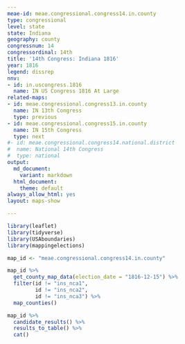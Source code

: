```yaml
---
meae-id: meae.congressional.congress14.in.county
type: congressional
level: state
state: Indiana
geography: county
congressnum: 14
congressordinal: 14th
title: '14th Congress: Indiana 1816'
year: 1816
legend: dissrep
nnv:
- id: in.uscongress.1816
  name: IN US Congress 1816 At Large
related-maps:
- id: meae.congressional.congress13.in.county
  name: IN 13th Congress
  type: previous
- id: meae.congressional.congress15.in.county
  name: IN 15th Congress
  type: next
#- id: meae.congressional.congress14.national.district
#  name: National 14th Congress
#  type: national
output:
  md_document:
    variant: markdown
  html_document:
    theme: default
always_allow_html: yes
layout: maps-show

---
```


```r
library(leaflet)
library(tidyverse)
library(USAboundaries)
library(mappingelections)

map_id <- "meae.congressional.congress14.in.county"
```

<div class="map">

```r
map_id %>%
  get_county_map_data(election_date = "1816-12-15") %>%
  filter(id != "ins_nca1",
         id != "ins_nca2",
         id != "ins_nca3") %>%
  map_counties()
```

</div>

<div class="results-table">

```r
map_id %>%
  candidate_results() %>%
  results_to_table() %>%
  cat()
```

</div>
